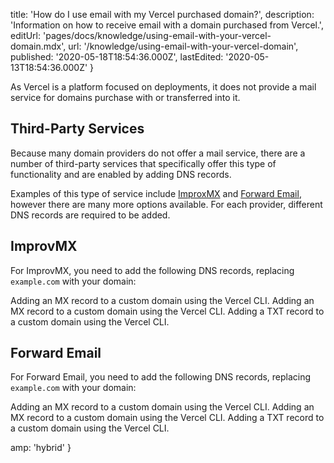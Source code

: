 
  title: 'How do I use email with my Vercel purchased domain?',
  description:
    'Information on how to receive email with a domain purchased from Vercel.',
  editUrl: 'pages/docs/knowledge/using-email-with-your-vercel-domain.mdx',
  url: '/knowledge/using-email-with-your-vercel-domain',
  published: '2020-05-18T18:54:36.000Z',
  lastEdited: '2020-05-13T18:54:36.000Z'
}

As Vercel is a platform focused on deployments, it does not provide a mail service for domains purchase with or transferred into it.

## Third-Party Services

Because many domain providers do not offer a mail service, there are a number of third-party services that specifically offer this type of functionality and are enabled by adding DNS records.

Examples of this type of service include [ImproxMX](https://improvmx.com/) and [Forward Email](https://forwardemail.net/en), however there are many more options available. For each provider, different DNS records are required to be added.

## ImprovMX

For ImprovMX, you need to add the following DNS records, replacing `example.com` with your domain:

<Snippet dark text="vercel dns add example.com '@' MX mx1.improvmx.com 10" />
<Caption>Adding an MX record to a custom domain using the Vercel CLI.</Caption>

<Snippet dark text="vercel dns add example.com '@' MX mx2.improvmx.com 20" />
<Caption>Adding an MX record to a custom domain using the Vercel CLI.</Caption>

<Snippet dark text="vercel dns add example.com '@' TXT v=spf1 include:spf.improvmx.com ~all" />
<Caption>Adding a TXT record to a custom domain using the Vercel CLI.</Caption>

## Forward Email

For Forward Email, you need to add the following DNS records, replacing `example.com` with your domain:

<Snippet dark text="vercel dns add example.com '@' MX mx1.forwardemail.net 10" />
<Caption>Adding an MX record to a custom domain using the Vercel CLI.</Caption>

<Snippet dark text="vercel dns add example.com '@' MX mx2.forwardemail.net 20" />
<Caption>Adding an MX record to a custom domain using the Vercel CLI.</Caption>

<Snippet dark text="vercel dns add example.com '@' TXT forward-email=example.com" />
<Caption>Adding a TXT record to a custom domain using the Vercel CLI.</Caption>


  amp: 'hybrid'
}
